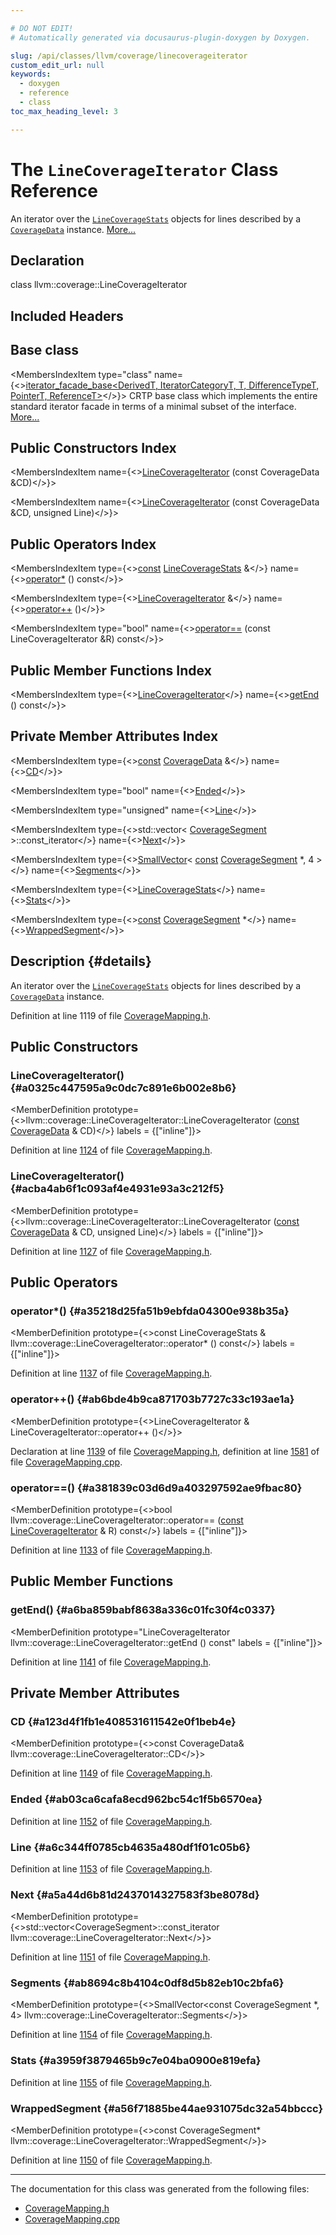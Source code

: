 ```yaml
---

# DO NOT EDIT!
# Automatically generated via docusaurus-plugin-doxygen by Doxygen.

slug: /api/classes/llvm/coverage/linecoverageiterator
custom_edit_url: null
keywords:
  - doxygen
  - reference
  - class
toc_max_heading_level: 3

---
```





# The `LineCoverageIterator` Class Reference

<DoxygenPage pluginConfig={pluginConfig}>

An iterator over the <code><a href="/docs/api/classes/llvm/coverage/linecoveragestats">LineCoverageStats</a></code> objects for lines described by a <code><a href="/docs/api/classes/llvm/coverage/coveragedata">CoverageData</a></code> instance. <a href="#details">More...</a>

## Declaration

<CodeBlock>class llvm::coverage::LineCoverageIterator</CodeBlock>

## Included Headers

<IncludesList>
<IncludesListItem
  filePath="llvm/ProfileData/Coverage/CoverageMapping.h"
  permalink="/docs/api/files/include/include/llvm/include/llvm/profiledata/include/llvm/profiledata/coverage/coveragemapping-h"
  isLocal="true" />
</IncludesList>

## Base class

<MembersIndex>

<MembersIndexItem
  type="class"
  name={<><a href="/docs/api/classes/llvm/iterator-facade-base">iterator&#95;facade&#95;base&lt;DerivedT, IteratorCategoryT, T, DifferenceTypeT, PointerT, ReferenceT&gt;</a></>}>
CRTP base class which implements the entire standard iterator facade in terms of a minimal subset of the interface. <a href="/docs/api/classes/llvm/iterator-facade-base/#details">More...</a>
</MembersIndexItem>

</MembersIndex>

## Public Constructors Index

<MembersIndex>

<MembersIndexItem
  name={<><a href="#a0325c447595a9c0dc7c891e6b002e8b6">LineCoverageIterator</a> (const CoverageData &amp;CD)</>}>
</MembersIndexItem>

<MembersIndexItem
  name={<><a href="#acba4ab6f1c093af4e4931e93a3c212f5">LineCoverageIterator</a> (const CoverageData &amp;CD, unsigned Line)</>}>
</MembersIndexItem>

</MembersIndex>

## Public Operators Index

<MembersIndex>

<MembersIndexItem
  type={<><a href="/docs/api/files/lib/lib/target/lib/target/aarch64/aarch64promoteconstant-cpp/#a90f8350fecae261c25be85d38b451bff">const</a> <a href="/docs/api/classes/llvm/coverage/linecoveragestats">LineCoverageStats</a> &amp;</>}
  name={<><a href="#a35218d25fa51b9ebfda04300e938b35a">operator&#42;</a> () const</>}>
</MembersIndexItem>

<MembersIndexItem
  type={<><a href="/docs/api/classes/llvm/coverage/linecoverageiterator">LineCoverageIterator</a> &amp;</>}
  name={<><a href="#ab6bde4b9ca871703b7727c33c193ae1a">operator++</a> ()</>}>
</MembersIndexItem>

<MembersIndexItem
  type="bool"
  name={<><a href="#a381839c03d6d9a403297592ae9fbac80">operator==</a> (const LineCoverageIterator &amp;R) const</>}>
</MembersIndexItem>

</MembersIndex>

## Public Member Functions Index

<MembersIndex>

<MembersIndexItem
  type={<><a href="/docs/api/classes/llvm/coverage/linecoverageiterator">LineCoverageIterator</a></>}
  name={<><a href="#a6ba859babf8638a336c01fc30f4c0337">getEnd</a> () const</>}>
</MembersIndexItem>

</MembersIndex>

## Private Member Attributes Index

<MembersIndex>

<MembersIndexItem
  type={<><a href="/docs/api/files/lib/lib/target/lib/target/aarch64/aarch64promoteconstant-cpp/#a90f8350fecae261c25be85d38b451bff">const</a> <a href="/docs/api/classes/llvm/coverage/coveragedata">CoverageData</a> &amp;</>}
  name={<><a href="#a123d4f1fb1e408531611542e0f1beb4e">CD</a></>}>
</MembersIndexItem>

<MembersIndexItem
  type="bool"
  name={<><a href="#ab03ca6cafa8ecd962bc54c1f5b6570ea">Ended</a></>}>
</MembersIndexItem>

<MembersIndexItem
  type="unsigned"
  name={<><a href="#a6c344ff0785cb4635a480df1f01c05b6">Line</a></>}>
</MembersIndexItem>

<MembersIndexItem
  type={<>std::vector&lt; <a href="/docs/api/structs/llvm/coverage/coveragesegment">CoverageSegment</a> &gt;::const&#95;iterator</>}
  name={<><a href="#a5a44d6b81d2437014327583f3be8078d">Next</a></>}>
</MembersIndexItem>

<MembersIndexItem
  type={<><a href="/docs/api/classes/llvm/smallvector">SmallVector</a>&lt; <a href="/docs/api/files/lib/lib/target/lib/target/aarch64/aarch64promoteconstant-cpp/#a90f8350fecae261c25be85d38b451bff">const</a> <a href="/docs/api/structs/llvm/coverage/coveragesegment">CoverageSegment</a> &#42;, 4 &gt;</>}
  name={<><a href="#ab8694c8b4104c0df8d5b82eb10c2bfa6">Segments</a></>}>
</MembersIndexItem>

<MembersIndexItem
  type={<><a href="/docs/api/classes/llvm/coverage/linecoveragestats">LineCoverageStats</a></>}
  name={<><a href="#a3959f3879465b9c7e04ba0900e819efa">Stats</a></>}>
</MembersIndexItem>

<MembersIndexItem
  type={<><a href="/docs/api/files/lib/lib/target/lib/target/aarch64/aarch64promoteconstant-cpp/#a90f8350fecae261c25be85d38b451bff">const</a> <a href="/docs/api/structs/llvm/coverage/coveragesegment">CoverageSegment</a> &#42;</>}
  name={<><a href="#a56f71885be44ae931075dc32a54bbccc">WrappedSegment</a></>}>
</MembersIndexItem>

</MembersIndex>

## Description {#details}

An iterator over the <code><a href="/docs/api/classes/llvm/coverage/linecoveragestats">LineCoverageStats</a></code> objects for lines described by a <code><a href="/docs/api/classes/llvm/coverage/coveragedata">CoverageData</a></code> instance.

Definition at line 1119 of file <a href="/docs/api/files/include/include/llvm/include/llvm/profiledata/include/llvm/profiledata/coverage/coveragemapping-h">CoverageMapping.h</a>.

<SectionDefinition>

## Public Constructors

### LineCoverageIterator() {#a0325c447595a9c0dc7c891e6b002e8b6}

<MemberDefinition
  prototype={<>llvm::coverage::LineCoverageIterator::LineCoverageIterator (<a href="/docs/api/files/lib/lib/target/lib/target/aarch64/aarch64promoteconstant-cpp/#a90f8350fecae261c25be85d38b451bff">const</a> <a href="/docs/api/classes/llvm/coverage/coveragedata">CoverageData</a> &amp; CD)</>}
  labels = {["inline"]}>

Definition at line <a href="/docs/api/files/include/include/llvm/include/llvm/profiledata/include/llvm/profiledata/coverage/coveragemapping-h/#l01124">1124</a> of file <a href="/docs/api/files/include/include/llvm/include/llvm/profiledata/include/llvm/profiledata/coverage/coveragemapping-h">CoverageMapping.h</a>.
</MemberDefinition>

### LineCoverageIterator() {#acba4ab6f1c093af4e4931e93a3c212f5}

<MemberDefinition
  prototype={<>llvm::coverage::LineCoverageIterator::LineCoverageIterator (<a href="/docs/api/files/lib/lib/target/lib/target/aarch64/aarch64promoteconstant-cpp/#a90f8350fecae261c25be85d38b451bff">const</a> <a href="/docs/api/classes/llvm/coverage/coveragedata">CoverageData</a> &amp; CD, unsigned Line)</>}
  labels = {["inline"]}>

Definition at line <a href="/docs/api/files/include/include/llvm/include/llvm/profiledata/include/llvm/profiledata/coverage/coveragemapping-h/#l01127">1127</a> of file <a href="/docs/api/files/include/include/llvm/include/llvm/profiledata/include/llvm/profiledata/coverage/coveragemapping-h">CoverageMapping.h</a>.
</MemberDefinition>

</SectionDefinition>

<SectionDefinition>

## Public Operators

### operator&#42;() {#a35218d25fa51b9ebfda04300e938b35a}

<MemberDefinition
  prototype={<>const LineCoverageStats &amp; llvm::coverage::LineCoverageIterator::operator&#42; () const</>}
  labels = {["inline"]}>

Definition at line <a href="/docs/api/files/include/include/llvm/include/llvm/profiledata/include/llvm/profiledata/coverage/coveragemapping-h/#l01137">1137</a> of file <a href="/docs/api/files/include/include/llvm/include/llvm/profiledata/include/llvm/profiledata/coverage/coveragemapping-h">CoverageMapping.h</a>.
</MemberDefinition>

### operator++() {#ab6bde4b9ca871703b7727c33c193ae1a}

<MemberDefinition
  prototype={<>LineCoverageIterator &amp; LineCoverageIterator::operator++ ()</>}>

Declaration at line <a href="/docs/api/files/include/include/llvm/include/llvm/profiledata/include/llvm/profiledata/coverage/coveragemapping-h/#l01139">1139</a> of file <a href="/docs/api/files/include/include/llvm/include/llvm/profiledata/include/llvm/profiledata/coverage/coveragemapping-h">CoverageMapping.h</a>, definition at line <a href="/docs/api/files/lib/lib/profiledata/lib/profiledata/coverage/coveragemapping-cpp/#l01581">1581</a> of file <a href="/docs/api/files/lib/lib/profiledata/lib/profiledata/coverage/coveragemapping-cpp">CoverageMapping.cpp</a>.
</MemberDefinition>

### operator==() {#a381839c03d6d9a403297592ae9fbac80}

<MemberDefinition
  prototype={<>bool llvm::coverage::LineCoverageIterator::operator== (<a href="/docs/api/files/lib/lib/target/lib/target/aarch64/aarch64promoteconstant-cpp/#a90f8350fecae261c25be85d38b451bff">const</a> <a href="/docs/api/classes/llvm/coverage/linecoverageiterator">LineCoverageIterator</a> &amp; R) const</>}
  labels = {["inline"]}>

Definition at line <a href="/docs/api/files/include/include/llvm/include/llvm/profiledata/include/llvm/profiledata/coverage/coveragemapping-h/#l01133">1133</a> of file <a href="/docs/api/files/include/include/llvm/include/llvm/profiledata/include/llvm/profiledata/coverage/coveragemapping-h">CoverageMapping.h</a>.
</MemberDefinition>

</SectionDefinition>

<SectionDefinition>

## Public Member Functions

### getEnd() {#a6ba859babf8638a336c01fc30f4c0337}

<MemberDefinition
  prototype="LineCoverageIterator llvm::coverage::LineCoverageIterator::getEnd () const"
  labels = {["inline"]}>

Definition at line <a href="/docs/api/files/include/include/llvm/include/llvm/profiledata/include/llvm/profiledata/coverage/coveragemapping-h/#l01141">1141</a> of file <a href="/docs/api/files/include/include/llvm/include/llvm/profiledata/include/llvm/profiledata/coverage/coveragemapping-h">CoverageMapping.h</a>.
</MemberDefinition>

</SectionDefinition>

<SectionDefinition>

## Private Member Attributes

### CD {#a123d4f1fb1e408531611542e0f1beb4e}

<MemberDefinition
  prototype={<>const CoverageData&amp; llvm::coverage::LineCoverageIterator::CD</>}>

Definition at line <a href="/docs/api/files/include/include/llvm/include/llvm/profiledata/include/llvm/profiledata/coverage/coveragemapping-h/#l01149">1149</a> of file <a href="/docs/api/files/include/include/llvm/include/llvm/profiledata/include/llvm/profiledata/coverage/coveragemapping-h">CoverageMapping.h</a>.
</MemberDefinition>

### Ended {#ab03ca6cafa8ecd962bc54c1f5b6570ea}

<MemberDefinition
  prototype="bool llvm::coverage::LineCoverageIterator::Ended">

Definition at line <a href="/docs/api/files/include/include/llvm/include/llvm/profiledata/include/llvm/profiledata/coverage/coveragemapping-h/#l01152">1152</a> of file <a href="/docs/api/files/include/include/llvm/include/llvm/profiledata/include/llvm/profiledata/coverage/coveragemapping-h">CoverageMapping.h</a>.
</MemberDefinition>

### Line {#a6c344ff0785cb4635a480df1f01c05b6}

<MemberDefinition
  prototype="unsigned llvm::coverage::LineCoverageIterator::Line">

Definition at line <a href="/docs/api/files/include/include/llvm/include/llvm/profiledata/include/llvm/profiledata/coverage/coveragemapping-h/#l01153">1153</a> of file <a href="/docs/api/files/include/include/llvm/include/llvm/profiledata/include/llvm/profiledata/coverage/coveragemapping-h">CoverageMapping.h</a>.
</MemberDefinition>

### Next {#a5a44d6b81d2437014327583f3be8078d}

<MemberDefinition
  prototype={<>std::vector&lt;CoverageSegment&gt;::const&#95;iterator llvm::coverage::LineCoverageIterator::Next</>}>

Definition at line <a href="/docs/api/files/include/include/llvm/include/llvm/profiledata/include/llvm/profiledata/coverage/coveragemapping-h/#l01151">1151</a> of file <a href="/docs/api/files/include/include/llvm/include/llvm/profiledata/include/llvm/profiledata/coverage/coveragemapping-h">CoverageMapping.h</a>.
</MemberDefinition>

### Segments {#ab8694c8b4104c0df8d5b82eb10c2bfa6}

<MemberDefinition
  prototype={<>SmallVector&lt;const CoverageSegment &#42;, 4&gt; llvm::coverage::LineCoverageIterator::Segments</>}>

Definition at line <a href="/docs/api/files/include/include/llvm/include/llvm/profiledata/include/llvm/profiledata/coverage/coveragemapping-h/#l01154">1154</a> of file <a href="/docs/api/files/include/include/llvm/include/llvm/profiledata/include/llvm/profiledata/coverage/coveragemapping-h">CoverageMapping.h</a>.
</MemberDefinition>

### Stats {#a3959f3879465b9c7e04ba0900e819efa}

<MemberDefinition
  prototype="LineCoverageStats llvm::coverage::LineCoverageIterator::Stats">

Definition at line <a href="/docs/api/files/include/include/llvm/include/llvm/profiledata/include/llvm/profiledata/coverage/coveragemapping-h/#l01155">1155</a> of file <a href="/docs/api/files/include/include/llvm/include/llvm/profiledata/include/llvm/profiledata/coverage/coveragemapping-h">CoverageMapping.h</a>.
</MemberDefinition>

### WrappedSegment {#a56f71885be44ae931075dc32a54bbccc}

<MemberDefinition
  prototype={<>const CoverageSegment&#42; llvm::coverage::LineCoverageIterator::WrappedSegment</>}>

Definition at line <a href="/docs/api/files/include/include/llvm/include/llvm/profiledata/include/llvm/profiledata/coverage/coveragemapping-h/#l01150">1150</a> of file <a href="/docs/api/files/include/include/llvm/include/llvm/profiledata/include/llvm/profiledata/coverage/coveragemapping-h">CoverageMapping.h</a>.
</MemberDefinition>

</SectionDefinition>

<hr/>

The documentation for this class was generated from the following files:

<ul>
<li><a href="/docs/api/files/include/include/llvm/include/llvm/profiledata/include/llvm/profiledata/coverage/coveragemapping-h">CoverageMapping.h</a></li>
<li><a href="/docs/api/files/lib/lib/profiledata/lib/profiledata/coverage/coveragemapping-cpp">CoverageMapping.cpp</a></li>
</ul>

</DoxygenPage>
